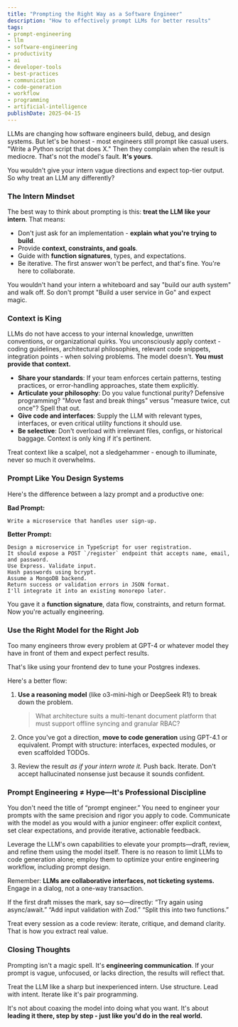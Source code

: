 ```yaml
---
title: "Prompting the Right Way as a Software Engineer"
description: "How to effectively prompt LLMs for better results"
tags:
- prompt-engineering
- llm
- software-engineering
- productivity
- ai
- developer-tools
- best-practices
- communication
- code-generation
- workflow
- programming
- artificial-intelligence
publishDate: 2025-04-15
---
```


LLMs are changing how software engineers build, debug, and design systems. But let's be honest - most engineers still prompt like casual users.
"Write a Python script that does X." Then they complain when the result is mediocre. That's not the model's fault. **It's yours**.

You wouldn't give your intern vague directions and expect top-tier output. So why treat an LLM any differently?

### The Intern Mindset

The best way to think about prompting is this: **treat the LLM like your intern**.
That means:

- Don't just ask for an implementation - **explain what you're trying to build**.
- Provide **context, constraints, and goals**.
- Guide with **function signatures**, types, and expectations.
- Be iterative. The first answer won't be perfect, and that's fine. You're here to collaborate.

You wouldn't hand your intern a whiteboard and say "build our auth system" and walk off. So don't prompt "Build a user service in Go" and expect magic.

### Context is King

LLMs do not have access to your internal knowledge, unwritten conventions, or organizational quirks. You unconsciously apply context - coding guidelines, architectural philosophies, relevant code snippets, integration points - when solving problems. The model doesn't. **You must provide that context.**

- **Share your standards**: If your team enforces certain patterns, testing practices, or error-handling approaches, state them explicitly.
- **Articulate your philosophy**: Do you value functional purity? Defensive programming? "Move fast and break things" versus "measure twice, cut once"? Spell that out.
- **Give code and interfaces**: Supply the LLM with relevant types, interfaces, or even critical utility functions it should use.
- **Be selective**: Don't overload with irrelevant files, configs, or historical baggage. Context is only king if it's pertinent.

Treat context like a scalpel, not a sledgehammer - enough to illuminate, never so much it overwhelms.

### Prompt Like You Design Systems

Here's the difference between a lazy prompt and a productive one:

**Bad Prompt:**

```plaintext
Write a microservice that handles user sign-up.
```

**Better Prompt:**

```plaintext
Design a microservice in TypeScript for user registration.
It should expose a POST `/register` endpoint that accepts name, email, and password.
Use Express. Validate input.
Hash passwords using bcrypt.
Assume a MongoDB backend.
Return success or validation errors in JSON format.
I'll integrate it into an existing monorepo later.
```

You gave it a **function signature**, data flow, constraints, and return format.
Now you're actually engineering.

### Use the Right Model for the Right Job

Too many engineers throw every problem at GPT-4 or whatever model they have in front of them and expect perfect results.

That's like using your frontend dev to tune your Postgres indexes.

Here's a better flow:

1. **Use a reasoning model** (like o3-mini-high or DeepSeek R1) to break down the problem.
   > What architecture suits a multi-tenant document platform that must support offline syncing and granular RBAC?

2. Once you've got a direction, **move to code generation** using GPT-4.1 or equivalent.
   Prompt with structure: interfaces, expected modules, or even scaffolded TODOs.

3. Review the result *as if your intern wrote it.* Push back. Iterate.
   Don't accept hallucinated nonsense just because it sounds confident.

### Prompt Engineering ≠ Hype—It's Professional Discipline

You don't need the title of “prompt engineer.” You need to engineer your prompts with the same precision and rigor you apply to code.
Communicate with the model as you would with a junior engineer: offer explicit context, set clear expectations, and provide iterative, actionable feedback.

Leverage the LLM's own capabilities to elevate your prompts—draft, review, and refine them using the model itself.
There is no reason to limit LLMs to code generation alone; employ them to optimize your entire engineering workflow, including prompt design.

Remember: **LLMs are collaborative interfaces, not ticketing systems.** Engage in a dialog, not a one-way transaction.

If the first draft misses the mark, say so—directly:
“Try again using async/await.”
“Add input validation with Zod.”
“Split this into two functions.”

Treat every session as a code review: iterate, critique, and demand clarity. That is how you extract real value.

### Closing Thoughts

Prompting isn't a magic spell. It's **engineering communication**.
If your prompt is vague, unfocused, or lacks direction, the results will reflect that.

Treat the LLM like a sharp but inexperienced intern.
Use structure. Lead with intent. Iterate like it's pair programming.

It's not about coaxing the model into doing what you want.
It's about **leading it there, step by step - just like you'd do in the real world.**